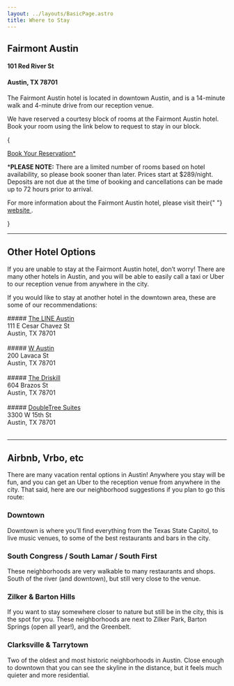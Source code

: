 ```yaml
---
layout: ../layouts/BasicPage.astro
title: Where to Stay
---
```



<h2 class="!mb-0">Fairmont Austin</h2>
<h4 class="!mb-0">101 Red River St</h4>
<h4> Austin, TX 78701</h4>

The Fairmont Austin hotel is located in downtown Austin, and is a 14-minute walk and 4-minute drive from our reception venue.

We have reserved a courtesy block of rooms at the Fairmont Austin hotel. Book your room using the link below to request to stay in our block.

{

<div class="text-center mt-6">
  <a
    class="inline-block btn btn-primary not-prose no-underline text-center mb-2"
    href="https://book.passkey.com/event/50632756/owner/15641008/home"
    target="_blank"
  >
    <span class="text-white">Book Your Reservation*</span>
  </a>
  <p class="!text-sm italic">
    *<strong>PLEASE NOTE:</strong> There are a limited number of rooms based on
    hotel availability, so please book sooner than later. Prices start at
    $289/night. Deposits are not due at the time of booking and cancellations
    can be made up to 72 hours prior to arrival.
  </p>
  <p class="!text-sm italic not-prose">
    For more information about the Fairmont Austin hotel, please visit their{" "}
    <a class="" href="https://www.fairmont.com/austin/" target="_blank">
      website
    </a>
    .
  </p>
</div>

}

---

## Other Hotel Options

If you are unable to stay at the Fairmont Austin hotel, don’t worry! There are many other hotels in Austin, and you will be able to easily call a taxi or Uber to our reception venue from anywhere in the city.

If you would like to stay at another hotel in the downtown area, these are some of our recommendations:

<div class="md:flex flex-wrap text-center">
<div class="shrink-1 grow-0 basis-1/2">
##### <a class="font-bold" href="https://www.thelinehotel.com/austin/" target="_blank">The LINE Austin</a><br/>111 E Cesar Chavez St<br/>Austin, TX 78701<br /><br />
</div>
<div class="shrink-1 grow-0 basis-1/2">
##### <a class="font-bold" href="https://www.marriott.com/hotels/travel/auswh-w-austin/" target="_blank">W Austin</a><br/>200 Lavaca St<br/>Austin, TX 78701<br /><br />
</div>
<div class="shrink-1 grow-0 basis-1/2">
##### <a class="font-bold" href="https://www.hyatt.com/en-US/hotel/texas/the-driskill/aushd" target="_blank">The Driskill</a><br/>604 Brazos St<br/>Austin, TX 78701<br /><br />
</div>
<div class="shrink-1 grow-0 basis-1/2">
##### <a class="font-bold" href="https://www.hilton.com/en/hotels/ausfldt-doubletree-suites-austin/" target="_blank">DoubleTree Suites</a><br/>3300 W 15th St<br/>Austin, TX 78701<br /><br />
</div>

</div>

---

## Airbnb, Vrbo, etc

There are many vacation rental options in Austin! Anywhere you stay will be fun, and you can get an Uber to the reception venue from anywhere in the city. That said, here are our neighborhood suggestions if you plan to go this route:

### Downtown

Downtown is where you’ll find everything from the Texas State Capitol, to live music venues, to some of the best restaurants and bars in the city.

### South Congress / South Lamar / South First

These neighborhoods are very walkable to many restaurants and shops. South of the river (and downtown), but still very close to the venue.

### Zilker & Barton Hills

If you want to stay somewhere closer to nature but still be in the city, this is the spot for you. These neighborhoods are next to Zilker Park, Barton Springs (open all year!), and the Greenbelt.

### Clarksville & Tarrytown

Two of the oldest and most historic neighborhoods in Austin. Close enough to downtown that you can see the skyline in the distance, but it feels much quieter and more residential.
